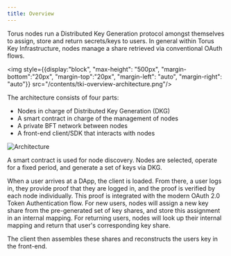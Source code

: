 ```yaml
---
title: Overview
---
```


Torus nodes run a Distributed Key Generation protocol amongst themselves to assign, store
and return secrets/keys to users. In general within Torus Key Infrastructure, nodes manage
a share retrieved via conventional OAuth flows.

<img style={{display:"block", "max-height": "500px", "margin-bottom":"20px", "margin-top":"20px", "margin-left": "auto", "margin-right": "auto"}} src="/contents/tki-overview-architecture.png"/>

The architecture consists of four parts:‌

- Nodes in charge of Distributed Key Generation \(DKG\)
- A smart contract in charge of the management of nodes
- A private BFT network between nodes
- A front-end client/SDK that interacts with nodes

![Architecture](/contents/graph-6-final.png)


A smart contract is used for node discovery. Nodes are selected, operate for a
fixed period, and generate a set of keys via DKG.‌

When a user arrives at a DApp, the client is loaded. From there, a user logs in,
they provide proof that they are logged in, and the proof is verified by each
node individually. This proof is integrated with the modern OAuth 2.0 Token
Authentication flow. For new users, nodes will assign a new key share from the
pre-generated set of key shares, and store this assignment in an internal
mapping. For returning users, nodes will look up their internal mapping and
return that user's corresponding key share.‌

The client then assembles these shares and reconstructs the users key in the
front-end.

